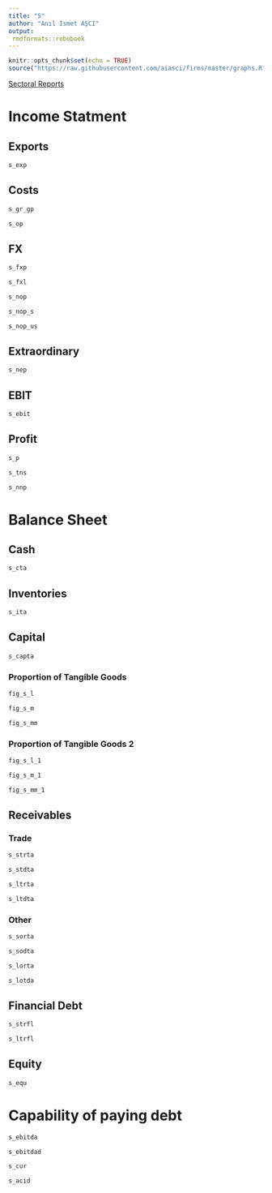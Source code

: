 ```yaml
---
title: "S"
author: "Anıl İsmet AŞCI"
output:
 rmdformats::robobook
---
```


```r
knitr::opts_chunk$set(echo = TRUE)
source("https://raw.githubusercontent.com/aiasci/firms/master/graphs.R")
```


<div><a href="https://aiasci.github.io/firms/sectoral.html">Sectoral Reports </a> </div>

# Income Statment

## Exports

```r
s_exp
```


## Costs

```r
s_gr_gp
```

```r
s_op
```


## FX

```r
s_fxp
```


```r
s_fxl
```


```r
s_nop
```

```r
s_nop_s
```

```r
s_nop_us
```


## Extraordinary

```r
s_nep
```


## EBIT

```r
s_ebit
```

## Profit

```r
s_p
```

```r
s_tns
```

```r
s_nnp
```


# Balance Sheet

## Cash

```r
s_cta
```

## Inventories

```r
s_ita
```

## Capital

```r
s_capta
```

### Proportion of Tangible Goods

```r
fig_s_l
```

```r
fig_s_m
```

```r
fig_s_mm
```

### Proportion of Tangible Goods 2

```r
fig_s_l_1
```

```r
fig_s_m_1
```

```r
fig_s_mm_1
```


## Receivables

### Trade

```r
s_strta
```

```r
s_stdta
```

```r
s_ltrta
```

```r
s_ltdta
```

### Other


```r
s_sorta
```

```r
s_sodta
```

```r
s_lorta
```

```r
s_lotda
```

## Financial Debt


```r
s_strfl
```

```r
s_ltrfl
```

## Equity


```r
s_equ
```

# Capability of paying debt


```r
s_ebitda
```

```r
s_ebitdad
```

```r
s_cur
```

```r
s_acid
```

